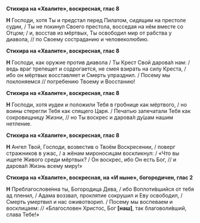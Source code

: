 **Стихира на «Хвалите», воскресная, глас 8**

**Н** Господи, хотя Ты и предстал перед Пилатом, сидящим на престоле судии, / Ты не покинул Своего престола, восседая на нём вместе со Отцом; / и, восстав из мёртвых, Ты освободил мир от рабства у диавола, // по Своему состраданию и человеколюбию.

**Стихира на «Хвалите», воскресная, глас 8**

**Н** Господи, как оружие против диавола / Ты Крест Свой дарова́л нам: / ведь враг трепещет и содрогается, не смея взирать на силу Креста, / ибо он мёртвых восставляет и Смерть упразднил. / Посему мы поклоняемся // погребению Твоему и Восстанию!

**Стихира на «Хвалите», воскресная, глас 8**

**Н** Господи, хотя иудеи и положили Тебя в гробнице как мёртвого, / но воины стерегли Тебя как спящего Царя. / Печатью запечатали Тебя как сокровищницу Жизни, // но Ты воскрес и дарова́л ду́шам нашим нетление.

**Стихира на «Хвалите», воскресная, глас 8**

**Н** Ангел Твой, Господи, возвестив о Твоём Воскресении, / поверг стражников в ужас, / а жёнам мироносицам воскликнул: / «Что вы ищете Живого среди мёртвых? / Он воскрес, ибо Он есть Бог, // и дарова́л Жизнь всему миру!»

**Стихира на «Хвалите», воскресная, на «И ныне», богородичен, глас 2**

**Н** Преблагослове́нна ты, Богородица Дева, / ибо Воплоти́вшийся от тебя ад пленил, / Адама воззвал, проклятие сокрушил и Еву освободил, / Смерть умертвил и нас оживотворил. / Посему мы воспеваем и восклицаем: // «Благословен Христос, Бог **[**наш**]**, так благоволи́вший, слава Тебе!»
